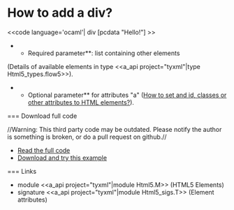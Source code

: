 =How to add a div?=

<<code language='ocaml'|
div [pcdata "Hello!"]
>>

**Required parameter**: list containing other elements
(Details of available elements in type
<<a_api project="tyxml"|type Html5_types.flow5>>).

**Optional parameter** for attributes "a" ([[wiki:manual/how-to-set-and-id-classes-or-other-attributes-to-html-elements|How to set and id, classes or other attributes to HTML elements?]]).

=== Download full code

//Warning: This third party code may be outdated. Please notify the author is something is broken, or do a pull request on github.//

* [[https://github.com/db0company/Ocsigen-Quick-Howto/blob/master/elements/example.eliom|Read the full code]]
* [[https://github.com/db0company/Ocsigen-Quick-Howto|Download and try this example]]

=== Links

* module <<a_api project="tyxml"|module Html5.M>> (HTML5 Elements)
* signature <<a_api project="tyxml"|module Html5_sigs.T>> (Element attributes)
